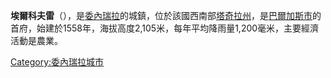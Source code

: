 '''埃爾科夫雷'''（{{lang-es|El Cobre}}），是[[委內瑞拉|委內瑞拉]]的城鎮，位於該國西南部[[塔奇拉州|塔奇拉州]]，是[[巴爾加斯市_(塔奇拉州)|巴爾加斯市]]的首府，始建於1558年，海拔高度2,105米，每年平均降雨量1,200毫米，主要經濟活動是農業。

{{Venezuela-geo-stub}}
[[Category:委內瑞拉城市|Category:委內瑞拉城市]]